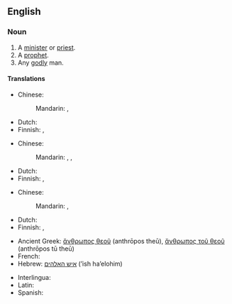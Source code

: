 ==English==

===Noun===
{{en-noun|men of God}}

# A [[minister]] or [[priest]].
# A [[prophet]].
# Any [[godly]] man.

====Translations====
{{trans-top|minister or priest}}
* Chinese:
*: Mandarin: {{t+|cmn|牧師}}, {{t+|cmn|牧师|tr=mùshī}}
{{trans-mid}}
* Dutch: {{t-needed|nl}}
* Finnish: {{t|fi|[[Jumala]]n [[mies]]}}, {{t|fi|[[Jumala]]n [[ihminen]]}}
{{trans-bottom}}

{{trans-top|prophet}}
* Chinese:
*: Mandarin: {{t+|cmn|先知|tr=xiānzhī}}, {{t+|cmn|預言家}}, {{t+|cmn|预言家|tr=yùyánjiā}}
{{trans-mid}}
* Dutch: {{t-needed|nl}}
* Finnish: {{t|fi|[[Jumala]]n [[mies]]}}, {{t|fi|[[Jumala]]n [[ihminen]]}}
{{trans-bottom}}

{{trans-top|godly man}}
* Chinese:
*: Mandarin: {{t|cmn|[[虔誠]][[的]][[人]]}}, {{t|cmn|[[虔诚]][[的]][[人]]|tr=qiánchéng de rén}}
{{trans-mid}}
* Dutch: {{t-needed|nl}}
* Finnish: {{t|fi|[[Jumala]]n [[mies]]}}, {{t|fi|[[Jumala]]n [[ihminen]]}}
{{trans-bottom}}

{{ttbc-top|}}
* Ancient Greek: [[ἄνθρωπος θεοῦ]] (anthrōpos theū), [[ἄνθρωπος τοῦ θεοῦ]] (anthrōpos tū theū)
* French: {{t+|fr|homme de Dieu}}
* Hebrew: [[איש האלהים]] (’ish ha’elohim)<!-- this may not be Modern Hebrew; if so, mark it -->
{{ttbc-mid}}
* Interlingua: {{t|ia|homine de Deo}}
* Latin: {{t|la|vir Dei}}
* Spanish: {{t|es|hombre de Dios}}
{{ttbc-bottom}}

{{c|en|Religion|People|Male}}